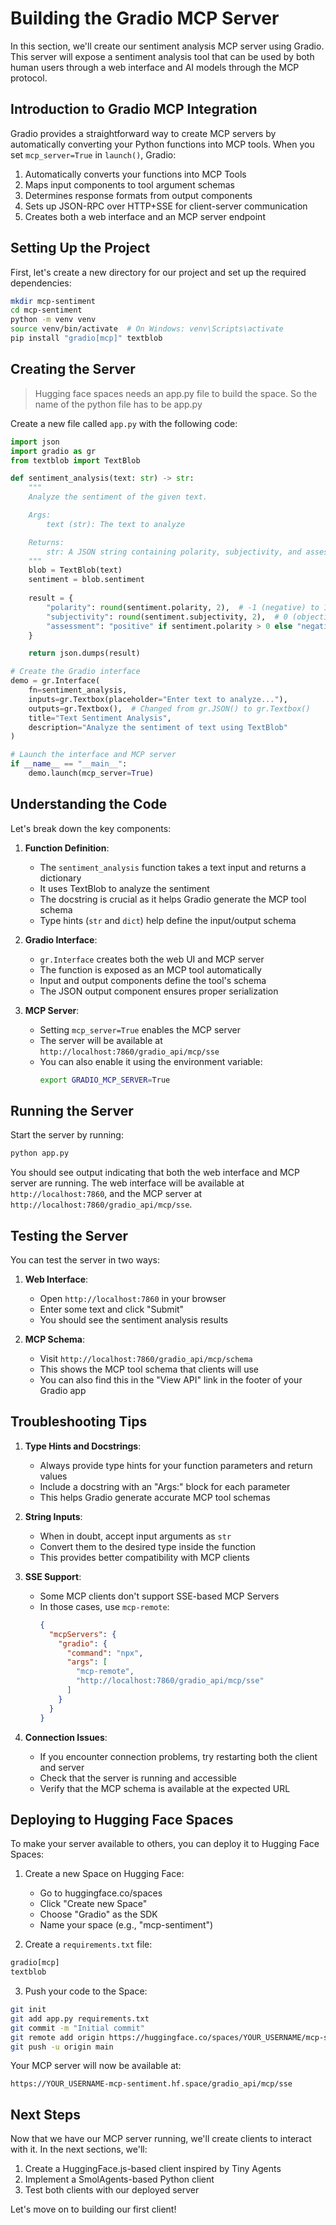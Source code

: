 # Building the Gradio MCP Server

In this section, we'll create our sentiment analysis MCP server using Gradio. This server will expose a sentiment analysis tool that can be used by both human users through a web interface and AI models through the MCP protocol.

## Introduction to Gradio MCP Integration

Gradio provides a straightforward way to create MCP servers by automatically converting your Python functions into MCP tools. When you set `mcp_server=True` in `launch()`, Gradio:

1. Automatically converts your functions into MCP Tools
2. Maps input components to tool argument schemas
3. Determines response formats from output components
4. Sets up JSON-RPC over HTTP+SSE for client-server communication
5. Creates both a web interface and an MCP server endpoint

## Setting Up the Project

First, let's create a new directory for our project and set up the required dependencies:

```bash
mkdir mcp-sentiment
cd mcp-sentiment
python -m venv venv
source venv/bin/activate  # On Windows: venv\Scripts\activate
pip install "gradio[mcp]" textblob
```

## Creating the Server

> Hugging face spaces needs an app.py file to build the space. So the name of the python file has to be app.py 

Create a new file called `app.py` with the following code:

```python
import json
import gradio as gr
from textblob import TextBlob

def sentiment_analysis(text: str) -> str:
    """
    Analyze the sentiment of the given text.

    Args:
        text (str): The text to analyze

    Returns:
        str: A JSON string containing polarity, subjectivity, and assessment
    """
    blob = TextBlob(text)
    sentiment = blob.sentiment
    
    result = {
        "polarity": round(sentiment.polarity, 2),  # -1 (negative) to 1 (positive)
        "subjectivity": round(sentiment.subjectivity, 2),  # 0 (objective) to 1 (subjective)
        "assessment": "positive" if sentiment.polarity > 0 else "negative" if sentiment.polarity < 0 else "neutral"
    }

    return json.dumps(result)

# Create the Gradio interface
demo = gr.Interface(
    fn=sentiment_analysis,
    inputs=gr.Textbox(placeholder="Enter text to analyze..."),
    outputs=gr.Textbox(),  # Changed from gr.JSON() to gr.Textbox()
    title="Text Sentiment Analysis",
    description="Analyze the sentiment of text using TextBlob"
)

# Launch the interface and MCP server
if __name__ == "__main__":
    demo.launch(mcp_server=True)
```

## Understanding the Code

Let's break down the key components:

1. **Function Definition**:
   - The `sentiment_analysis` function takes a text input and returns a dictionary
   - It uses TextBlob to analyze the sentiment
   - The docstring is crucial as it helps Gradio generate the MCP tool schema
   - Type hints (`str` and `dict`) help define the input/output schema

2. **Gradio Interface**:
   - `gr.Interface` creates both the web UI and MCP server
   - The function is exposed as an MCP tool automatically
   - Input and output components define the tool's schema
   - The JSON output component ensures proper serialization

3. **MCP Server**:
   - Setting `mcp_server=True` enables the MCP server
   - The server will be available at `http://localhost:7860/gradio_api/mcp/sse`
   - You can also enable it using the environment variable:
     ```bash
     export GRADIO_MCP_SERVER=True
     ```

## Running the Server

Start the server by running:

```bash
python app.py
```

You should see output indicating that both the web interface and MCP server are running. The web interface will be available at `http://localhost:7860`, and the MCP server at `http://localhost:7860/gradio_api/mcp/sse`.

## Testing the Server

You can test the server in two ways:

1. **Web Interface**:
   - Open `http://localhost:7860` in your browser
   - Enter some text and click "Submit"
   - You should see the sentiment analysis results

2. **MCP Schema**:
   - Visit `http://localhost:7860/gradio_api/mcp/schema`
   - This shows the MCP tool schema that clients will use
   - You can also find this in the "View API" link in the footer of your Gradio app

## Troubleshooting Tips

1. **Type Hints and Docstrings**:
   - Always provide type hints for your function parameters and return values
   - Include a docstring with an "Args:" block for each parameter
   - This helps Gradio generate accurate MCP tool schemas

2. **String Inputs**:
   - When in doubt, accept input arguments as `str`
   - Convert them to the desired type inside the function
   - This provides better compatibility with MCP clients

3. **SSE Support**:
   - Some MCP clients don't support SSE-based MCP Servers
   - In those cases, use `mcp-remote`:
     ```json
     {
       "mcpServers": {
         "gradio": {
           "command": "npx",
           "args": [
             "mcp-remote",
             "http://localhost:7860/gradio_api/mcp/sse"
           ]
         }
       }
     }
     ```

4. **Connection Issues**:
   - If you encounter connection problems, try restarting both the client and server
   - Check that the server is running and accessible
   - Verify that the MCP schema is available at the expected URL

## Deploying to Hugging Face Spaces

To make your server available to others, you can deploy it to Hugging Face Spaces:

1. Create a new Space on Hugging Face:
   - Go to huggingface.co/spaces
   - Click "Create new Space"
   - Choose "Gradio" as the SDK
   - Name your space (e.g., "mcp-sentiment")

2. Create a `requirements.txt` file:
```txt
gradio[mcp]
textblob
```

3. Push your code to the Space:
```bash
git init
git add app.py requirements.txt
git commit -m "Initial commit"
git remote add origin https://huggingface.co/spaces/YOUR_USERNAME/mcp-sentiment
git push -u origin main
```

Your MCP server will now be available at:
```
https://YOUR_USERNAME-mcp-sentiment.hf.space/gradio_api/mcp/sse
```

## Next Steps

Now that we have our MCP server running, we'll create clients to interact with it. In the next sections, we'll:

1. Create a HuggingFace.js-based client inspired by Tiny Agents
2. Implement a SmolAgents-based Python client
3. Test both clients with our deployed server

Let's move on to building our first client! 
